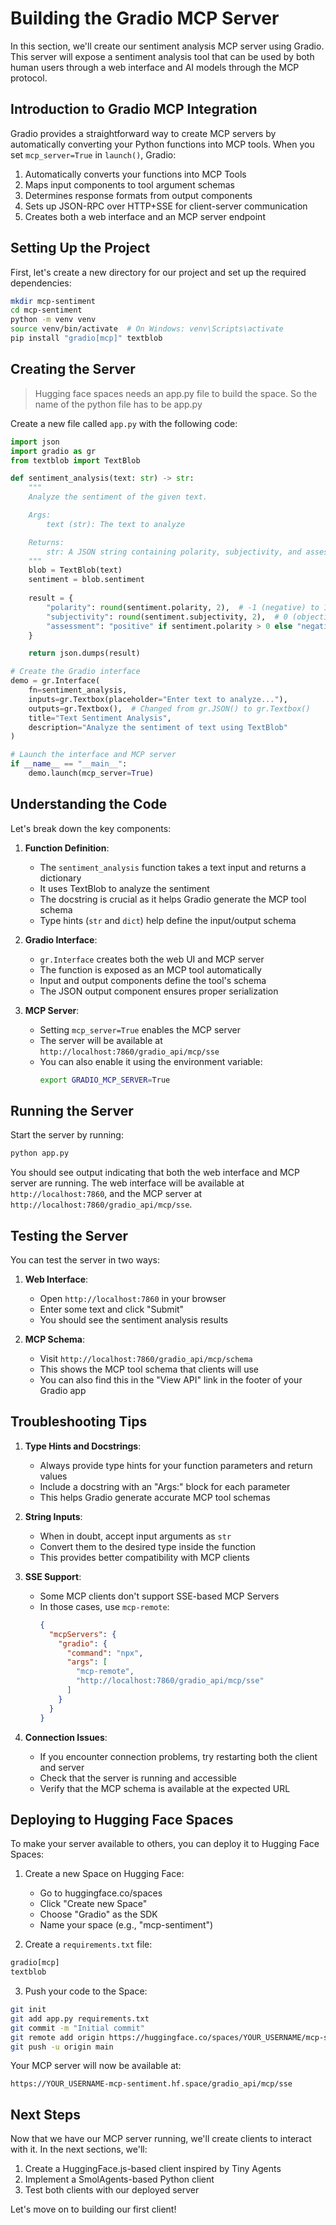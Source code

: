 # Building the Gradio MCP Server

In this section, we'll create our sentiment analysis MCP server using Gradio. This server will expose a sentiment analysis tool that can be used by both human users through a web interface and AI models through the MCP protocol.

## Introduction to Gradio MCP Integration

Gradio provides a straightforward way to create MCP servers by automatically converting your Python functions into MCP tools. When you set `mcp_server=True` in `launch()`, Gradio:

1. Automatically converts your functions into MCP Tools
2. Maps input components to tool argument schemas
3. Determines response formats from output components
4. Sets up JSON-RPC over HTTP+SSE for client-server communication
5. Creates both a web interface and an MCP server endpoint

## Setting Up the Project

First, let's create a new directory for our project and set up the required dependencies:

```bash
mkdir mcp-sentiment
cd mcp-sentiment
python -m venv venv
source venv/bin/activate  # On Windows: venv\Scripts\activate
pip install "gradio[mcp]" textblob
```

## Creating the Server

> Hugging face spaces needs an app.py file to build the space. So the name of the python file has to be app.py 

Create a new file called `app.py` with the following code:

```python
import json
import gradio as gr
from textblob import TextBlob

def sentiment_analysis(text: str) -> str:
    """
    Analyze the sentiment of the given text.

    Args:
        text (str): The text to analyze

    Returns:
        str: A JSON string containing polarity, subjectivity, and assessment
    """
    blob = TextBlob(text)
    sentiment = blob.sentiment
    
    result = {
        "polarity": round(sentiment.polarity, 2),  # -1 (negative) to 1 (positive)
        "subjectivity": round(sentiment.subjectivity, 2),  # 0 (objective) to 1 (subjective)
        "assessment": "positive" if sentiment.polarity > 0 else "negative" if sentiment.polarity < 0 else "neutral"
    }

    return json.dumps(result)

# Create the Gradio interface
demo = gr.Interface(
    fn=sentiment_analysis,
    inputs=gr.Textbox(placeholder="Enter text to analyze..."),
    outputs=gr.Textbox(),  # Changed from gr.JSON() to gr.Textbox()
    title="Text Sentiment Analysis",
    description="Analyze the sentiment of text using TextBlob"
)

# Launch the interface and MCP server
if __name__ == "__main__":
    demo.launch(mcp_server=True)
```

## Understanding the Code

Let's break down the key components:

1. **Function Definition**:
   - The `sentiment_analysis` function takes a text input and returns a dictionary
   - It uses TextBlob to analyze the sentiment
   - The docstring is crucial as it helps Gradio generate the MCP tool schema
   - Type hints (`str` and `dict`) help define the input/output schema

2. **Gradio Interface**:
   - `gr.Interface` creates both the web UI and MCP server
   - The function is exposed as an MCP tool automatically
   - Input and output components define the tool's schema
   - The JSON output component ensures proper serialization

3. **MCP Server**:
   - Setting `mcp_server=True` enables the MCP server
   - The server will be available at `http://localhost:7860/gradio_api/mcp/sse`
   - You can also enable it using the environment variable:
     ```bash
     export GRADIO_MCP_SERVER=True
     ```

## Running the Server

Start the server by running:

```bash
python app.py
```

You should see output indicating that both the web interface and MCP server are running. The web interface will be available at `http://localhost:7860`, and the MCP server at `http://localhost:7860/gradio_api/mcp/sse`.

## Testing the Server

You can test the server in two ways:

1. **Web Interface**:
   - Open `http://localhost:7860` in your browser
   - Enter some text and click "Submit"
   - You should see the sentiment analysis results

2. **MCP Schema**:
   - Visit `http://localhost:7860/gradio_api/mcp/schema`
   - This shows the MCP tool schema that clients will use
   - You can also find this in the "View API" link in the footer of your Gradio app

## Troubleshooting Tips

1. **Type Hints and Docstrings**:
   - Always provide type hints for your function parameters and return values
   - Include a docstring with an "Args:" block for each parameter
   - This helps Gradio generate accurate MCP tool schemas

2. **String Inputs**:
   - When in doubt, accept input arguments as `str`
   - Convert them to the desired type inside the function
   - This provides better compatibility with MCP clients

3. **SSE Support**:
   - Some MCP clients don't support SSE-based MCP Servers
   - In those cases, use `mcp-remote`:
     ```json
     {
       "mcpServers": {
         "gradio": {
           "command": "npx",
           "args": [
             "mcp-remote",
             "http://localhost:7860/gradio_api/mcp/sse"
           ]
         }
       }
     }
     ```

4. **Connection Issues**:
   - If you encounter connection problems, try restarting both the client and server
   - Check that the server is running and accessible
   - Verify that the MCP schema is available at the expected URL

## Deploying to Hugging Face Spaces

To make your server available to others, you can deploy it to Hugging Face Spaces:

1. Create a new Space on Hugging Face:
   - Go to huggingface.co/spaces
   - Click "Create new Space"
   - Choose "Gradio" as the SDK
   - Name your space (e.g., "mcp-sentiment")

2. Create a `requirements.txt` file:
```txt
gradio[mcp]
textblob
```

3. Push your code to the Space:
```bash
git init
git add app.py requirements.txt
git commit -m "Initial commit"
git remote add origin https://huggingface.co/spaces/YOUR_USERNAME/mcp-sentiment
git push -u origin main
```

Your MCP server will now be available at:
```
https://YOUR_USERNAME-mcp-sentiment.hf.space/gradio_api/mcp/sse
```

## Next Steps

Now that we have our MCP server running, we'll create clients to interact with it. In the next sections, we'll:

1. Create a HuggingFace.js-based client inspired by Tiny Agents
2. Implement a SmolAgents-based Python client
3. Test both clients with our deployed server

Let's move on to building our first client! 
